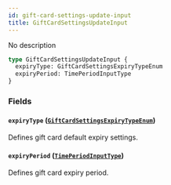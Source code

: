 ```yaml
---
id: gift-card-settings-update-input
title: GiftCardSettingsUpdateInput
---
```


No description

```graphql
type GiftCardSettingsUpdateInput {
  expiryType: GiftCardSettingsExpiryTypeEnum
  expiryPeriod: TimePeriodInputType
}
```

### Fields

#### `expiryType` ([`GiftCardSettingsExpiryTypeEnum`](/developer/api-reference/enums/gift-card-settings-expiry-type-enum))

Defines gift card default expiry settings.

#### `expiryPeriod` ([`TimePeriodInputType`](/developer/api-reference/inputs/time-period-input-type))

Defines gift card expiry period.

